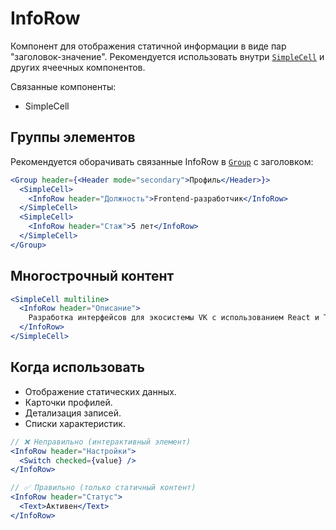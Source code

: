 <Overview>

# InfoRow

Компонент для отображения статичной информации в виде пар "заголовок-значение".
Рекомендуется использовать внутри [`SimpleCell`](#!/SimpleCell) и других ячеечных компонентов.

Связанные компоненты:

- SimpleCell

</Overview>

## Группы элементов

Рекомендуется оборачивать связанные InfoRow в [`Group`](#!/Group) с заголовком:

```jsx
<Group header={<Header mode="secondary">Профиль</Header>}>
  <SimpleCell>
    <InfoRow header="Должность">Frontend-разработчик</InfoRow>
  </SimpleCell>
  <SimpleCell>
    <InfoRow header="Стаж">5 лет</InfoRow>
  </SimpleCell>
</Group>
```

## Многострочный контент

```jsx
<SimpleCell multiline>
  <InfoRow header="Описание">
    Разработка интерфейсов для экосистемы VK с использованием React и TypeScript
  </InfoRow>
</SimpleCell>
```

## Когда использовать

- Отображение статических данных.
- Карточки профилей.
- Детализация записей.
- Списки характеристик.

```jsx
// ❌ Неправильно (интерактивный элемент)
<InfoRow header="Настройки">
  <Switch checked={value} />
</InfoRow>

// ✅ Правильно (только статичный контент)
<InfoRow header="Статус">
  <Text>Активен</Text>
</InfoRow>
```
